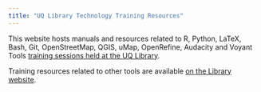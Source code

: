 ```yaml
---
title: "UQ Library Technology Training Resources"
---
```


This website hosts manuals and resources related to R, Python, LaTeX, Bash, Git, OpenStreetMap, QGIS, uMap, OpenRefine, Audacity and Voyant Tools [training sessions held at the UQ Library](https://web.library.uq.edu.au/study-and-learning-support/training-and-workshops/online-and-person-workshops#keyword=;campus=;weekstart=).

Training resources related to other tools are available [on the Library website](https://web.library.uq.edu.au/study-and-learning-support/training-and-workshops/software-training-resources).